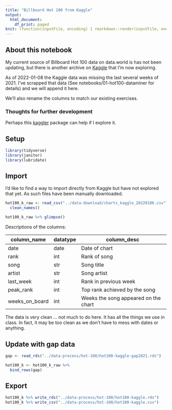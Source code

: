 ```yaml
---
title: "Billboard Hot 100 from Kaggle"
output:
  html_document:
    df_print: paged
knit: (function(inputFile, encoding) { rmarkdown::render(inputFile, encoding = encoding, output_dir = "../docs") })
---
```


## About this notebook

My current source of Billboard Hot 100 data on data.world is has not been updating, but there is another archive on [Kaggle](https://www.kaggle.com/dhruvildave/billboard-the-hot-100-songs) that I'm now exploring.

As of 2022-01-08 the Kaggle data was missing the last several weeks of 2021. I've scrapped that data (See notebooks/01-hot100-dataminer for details) and we will append it here.

We'll also rename the columns to match our existing exercises.

### Thoughts for further development

Perhaps this [kaggler](https://github.com/mkearney/kaggler) package can help if I explore it.

## Setup

```r
library(tidyverse)
library(janitor)
library(lubridate)
```


## Import

I'd like to find a way to import directly from Kaggle but have not explored that yet. As such files have been manually downloaded.

```r
hot100_k_raw <- read_csv("../data-download/charts_kaggle_20220106.csv") %>% 
  clean_names()

hot100_k_raw %>% glimpse()
```


Descriptions of the columns:

| column_name    | datatype | column_desc                          |
|----------------|----------|--------------------------------------|
| date           | date     | Date of chart                        |
| rank           | int      | Rank of song                         |
| song           | str      | Song title                           |
| artist         | str      | Song artist                          |
| last_week      | int      | Rank in previous week                |
| peak_rank      | int      | Top rank achieved by the song        |
| weeks_on_board | int      | Weeks the song appeared on the chart |


The data is very clean ... not much to do here. It has all the things we use in class. In fact, it may be too clean as we don't have to mess with dates or anything.

## Update with gap data

```r
gap <- read_rds("../data-process/hot-100/hot100-kaggle-gap2021.rds")
```

```r
hot100_k <- hot100_k_raw %>% 
  bind_rows(gap)
```

## Export

```r
hot100_k %>% write_rds("../data-process/hot-100/hot100-kaggle.rds")
hot100_k %>% write_csv("../data-process/hot-100/hot100-kaggle.csv")
```


